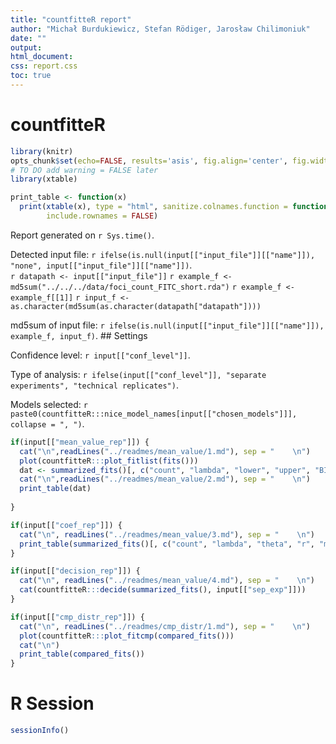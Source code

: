 ```yaml
---
title: "countfitteR report"
author: "Michał Burdukiewicz, Stefan Rödiger, Jarosław Chilimoniuk"
date: ""
output:
html_document:
css: report.css
toc: true
---
```


# countfitteR

```r
library(knitr)
opts_chunk$set(echo=FALSE, results='asis', fig.align='center', fig.width=14, warning = FALSE)
# TO DO add warning = FALSE later
library(xtable)

print_table <- function(x)
  print(xtable(x), type = "html", sanitize.colnames.function = function(x) x, digits = 4,
        include.rownames = FALSE)

```

Report generated on `r Sys.time()`.

Detected input file: `r ifelse(is.null(input[["input_file"]][["name"]]), "none", input[["input_file"]][["name"]])`.  
<!-- md5sum("/home/jarek/countfitteR/inst/extdata/example_counts.csv") -->
`r datapath <- input[["input_file"]]`
`r example_f <- md5sum("../../../data/foci_count_FITC_short.rda")`
`r example_f <- example_f[[1]]`
`r input_f <- as.character(md5sum(as.character(datapath["datapath"])))`

md5sum of input file: `r ifelse(is.null(input[["input_file"]][["name"]]), example_f, input_f)`.
## Settings

Confidence level: `r input[["conf_level"]]`.  

Type of analysis: `r ifelse(input[["conf_level"]], "separate experiments", "technical replicates")`.

Models selected: `r paste0(countfitteR:::nice_model_names[input[["chosen_models"]]], collapse = ", ")`.

```r
if(input[["mean_value_rep"]]) {
  cat("\n",readLines("../readmes/mean_value/1.md"), sep = "    \n")
  plot(countfitteR:::plot_fitlist(fits()))
  dat <- summarized_fits()[, c("count", "lambda", "lower", "upper", "BIC", "model")]
  cat("\n",readLines("../readmes/mean_value/2.md"), sep = "    \n")
  print_table(dat)
  
}
```

```r
if(input[["coef_rep"]]) {
  cat("\n", readLines("../readmes/mean_value/3.md"), sep = "    \n")
  print_table(summarized_fits()[, c("count", "lambda", "theta", "r", "model")])
}
```

```r
if(input[["decision_rep"]]) {
  cat("\n", readLines("../readmes/mean_value/4.md"), sep = "    \n")
  cat(countfitteR:::decide(summarized_fits(), input[["sep_exp"]]))
}
```

```r
if(input[["cmp_distr_rep"]]) {
  cat("\n", readLines("../readmes/cmp_distr/1.md"), sep = "    \n")
  plot(countfitteR:::plot_fitcmp(compared_fits()))
  cat("\n")
  print_table(compared_fits())
}
```

# R Session

```r
sessionInfo()
```
